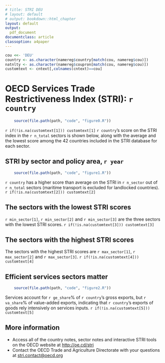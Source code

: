 ---
# title: STRI DEU
# layout: default
# output: bookdown::html_chapter
layout: default
output:
  pdf_document
documentclass: article
classoption: a4paper
---

```{r preamble, echo = FALSE}
cou <<- 'DEU'
country <- as.character(namereg$country[match(cou, namereg$cou)])
natnlty <- as.character(namereg$coupron[match(cou, namereg$cou)])
customtext <- cntext[,colnames(cntext)==cou]
```

# OECD Services Trade Restrictiveness Index (STRI): `r country`

```{r fig0, echo=FALSE, message=FALSE}
	source(file.path(path, "code", "figure0.R"))
```

`r if(!is.na(customtext[1])) customtext[1]`
`r country`'s score on the STRI index in the `r n_total` sectors is shown below, along with the average and the lowest score among the 42 countries included in the STRI database for each sector.

## STRI by sector and policy area, `r year`
```{r fig1, fig.path="figures/report_stri/DEU/", fig.height=9, fig.width=10, echo=FALSE, message=FALSE}
	source(file.path(path, "code", "figure1.R"))
```

`r country` has a higher score than average on the STRI in `r n_sector` out of `r n_total` sectors (maritime transport is excluded for landlocked countries).
`r if(!is.na(customtext[2])) customtext[2]`

## The sectors with the lowest STRI scores

`r min_sector[1]`, `r min_sector[2]` and `r min_sector[3]` are the three sectors with the lowest STRI scores.
`r if(!is.na(customtext[3])) customtext[3]`

## The sectors with the highest STRI scores

The sectors with the highest STRI scores are `r max_sector[1]`, `r max_sector[2]` and `r max_sector[3]`.
`r if(!is.na(customtext[4])) customtext[4]`

## Efficient services sectors matter
```{r fig2, fig.path="figures/report_stri/DEU/", fig.height=5, fig.width=10, echo=FALSE, message=FALSE}
	source(file.path(path, "code", "figure2.R"))
```

Services account for `r ge_share`% of `r country`'s gross exports, but `r va_share`% of value-added exports, indicating that `r country`'s exports of goods rely intensively on services inputs.
`r if(!is.na(customtext[5])) customtext[5]`

## More information

- Access all of the country notes, sector notes and interactive STRI tools on the OECD website at [http://oe.cd/stri](http://oe.cd/stri)
- Contact the OECD Trade and Agriculture Directorate with your questions at [stri.contact@oecd.org](mailto:stri.contact@oecd.org)
